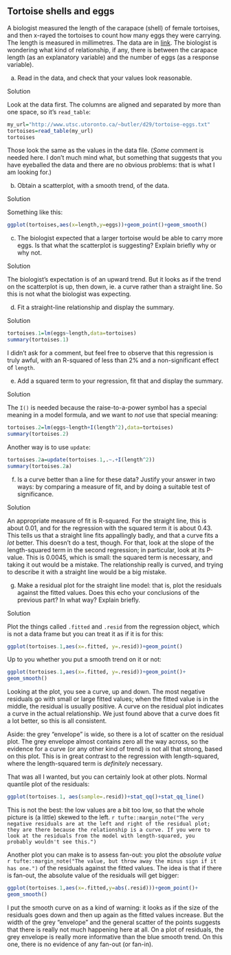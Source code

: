 ##  Tortoise shells and eggs


 A biologist measured the length of the carapace (shell) of
female tortoises, and then x-rayed the tortoises to count how many
eggs they were carrying. The length is measured in millimetres. The
data are in
[link](http://www.utsc.utoronto.ca/~butler/d29/tortoise-eggs.txt). The
biologist is wondering what kind of relationship, if any, there is
between the carapace length (as an explanatory variable) and the
number of eggs (as a response variable).



(a) Read in the data, and check that your values look
reasonable. 
 
Solution


Look at the data first. The columns are aligned and separated by
more than one space, so it's `read_table`:
```r
my_url="http://www.utsc.utoronto.ca/~butler/d29/tortoise-eggs.txt"
tortoises=read_table(my_url)
tortoises
```

     

Those look the same as the values in the data file. (*Some*
comment is needed here. I don't much mind what, but something that
suggests that you have eyeballed the data and there are no obvious
problems: that is what I am looking for.)
 


(b) Obtain a scatterplot, with a smooth trend, of the data.

 
Solution


Something like this:
```r
ggplot(tortoises,aes(x=length,y=eggs))+geom_point()+geom_smooth()
```

   
 


(c) The biologist expected that a larger tortoise would be able
to carry more eggs. Is that what the scatterplot is suggesting?
Explain briefly why or why not.

 
Solution


The biologist's expectation is of an upward trend. But it looks as
if the trend on the scatterplot is up, then down, ie.\ a curve
rather than a straight line. So this is not what the biologist was
expecting. 
 


(d) Fit a straight-line relationship and display the summary.

 
Solution


```r
tortoises.1=lm(eggs~length,data=tortoises)
summary(tortoises.1)
```

   

I didn't ask for a comment, but feel free to observe that this
regression is truly awful, with an R-squared of less than 2\% and a
non-significant effect of `length`.
 


(e) Add a squared term to your regression, fit that and display
the  summary.

 
Solution


The `I()` is needed because the raise-to-a-power symbol has
a special meaning in a model formula, and we want to *not*
use that special meaning:
```r
tortoises.2=lm(eggs~length+I(length^2),data=tortoises)
summary(tortoises.2)
```

 

Another way is to use `update`:

```r
tortoises.2a=update(tortoises.1,.~.+I(length^2))
summary(tortoises.2a)
```

 
 


(f) Is a curve better than a line for these data? Justify your
answer in two ways: by comparing a measure of fit, and  by doing a
suitable test of significance.

 
Solution


An appropriate measure of fit is R-squared. For the straight line,
this is about 0.01, and for the regression with the squared term it
is about 0.43. This tells us that  a straight line fits appallingly
badly, and that a curve fits a *lot* better. 
This doesn't do a test, though. For that, look at the slope of the
length-squared term in the second regression; in particular,
look at its P-value. This is 0.0045, which is small: the squared
term is necessary, and taking it out would be a mistake. The
relationship really is curved, and trying to describe it with a
straight line would be a big mistake.
 


(g) Make a residual plot for the straight line model: that is, plot
the residuals against the fitted values.
 Does this echo
your conclusions of the previous part? In what way? Explain briefly.

 
Solution


Plot the things called `.fitted` and `.resid` from the
regression object, which is not a data frame but you can treat it as
if it is for this:

```r
ggplot(tortoises.1,aes(x=.fitted, y=.resid))+geom_point()
```

 

Up to you whether you put a smooth trend on it or not:

```r
ggplot(tortoises.1,aes(x=.fitted, y=.resid))+geom_point()+
geom_smooth()
```

 
Looking at the plot, you see a curve, up and down. The most
negative residuals go with small or large fitted values; when the
fitted value is in the middle, the residual is usually positive. A
curve on the residual plot indicates a curve in the actual
relationship. We just found above that a curve does fit a lot
better, so this is all consistent.

Aside: the grey "envelope" is wide, so there is a lot of scatter on the
residual plot. The grey envelope almost contains zero all the way
across, so the evidence for a curve (or any other kind of trend) is
not all that strong, based on this plot. This is in great contrast to
the regression with length-squared, where the length-squared term is
*definitely* necessary. 

That was all I wanted, but you can certainly look at other
plots. Normal quantile plot of the residuals:

```r
ggplot(tortoises.1, aes(sample=.resid))+stat_qq()+stat_qq_line()
```

 

This is not the best: the low values are a bit too low, so that the
whole picture is (a little) skewed to the left.
`r tufte::margin_note("The very   negative residuals are at the left and right of the residual plot;  they are there because the relationship is a curve. If you were to  look at the residuals from the model with length-squared, you  probably wouldn't see this.")`

Another plot you can make is to assess fan-out: you plot the
*absolute value*
`r tufte::margin_note("The value, but throw away the minus sign if it has one.")` of the residuals against the fitted values. The idea
is that if there is fan-out, the absolute value of the residuals will
get bigger:

```r
ggplot(tortoises.1,aes(x=.fitted,y=abs(.resid)))+geom_point()+
geom_smooth()
```

 

I put the smooth curve on as a kind of warning: it looks as if the
size of the residuals goes down and then up again as the fitted values
increase. But the width of the grey "envelope" and the general
scatter of the points suggests that there is really not much happening
here at all. On a plot of residuals, the grey envelope is really more
informative than the blue smooth trend. On this one, there is no
evidence of any fan-out (or fan-in). 

 



